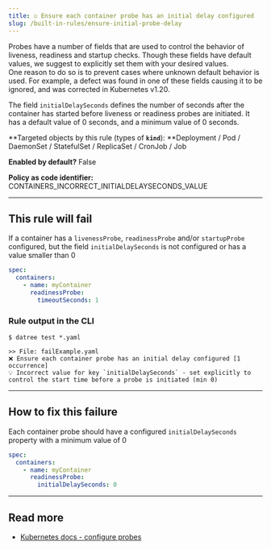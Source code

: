 ```yaml
---
title: ☑️ Ensure each container probe has an initial delay configured
slug: /built-in-rules/ensure-initial-probe-delay
---
```


Probes have a number of fields that are used to control the behavior of liveness, readiness and startup checks. Though these fields have default values, we suggest to explicitly set them with your desired values.  
One reason to do so is to prevent cases where unknown default behavior is used. For example, a defect was found in one of these fields causing it to be ignored, and was corrected in Kubernetes v1.20.  

The field `initialDelaySeconds` defines the number of seconds after the container has started before liveness or readiness probes are initiated. It has a default value of 0 seconds, and a minimum value of 0 seconds.

**Targeted objects by this rule (types of **`kind`**): **Deployment / Pod / DaemonSet / StatefulSet / ReplicaSet / CronJob / Job

**Enabled by default?** False

**Policy as code identifier:** CONTAINERS_INCORRECT_INITIALDELAYSECONDS_VALUE

---

## This rule will fail

If a container has a `livenessProbe`, `readinessProbe` and/or `startupProbe` configured, but the field `initialDelaySeconds` is not configured or has a value smaller than 0

```yaml
spec:
  containers:
    - name: myContainer
      readinessProbe:
        timeoutSeconds: 1
```

### Rule output in the CLI

```terminal
$ datree test *.yaml

>> File: failExample.yaml
❌ Ensure each container probe has an initial delay configured [1 occurrence]
💡 Incorrect value for key `initialDelaySeconds` - set explicitly to control the start time before a probe is initiated (min 0)
```

---

## How to fix this failure

Each container probe should have a configured `initialDelaySeconds` property with a minimum value of 0

```yaml
spec:
  containers:
    - name: myContainer
      readinessProbe:
        initialDelaySeconds: 0
```

---

## Read more

- [Kubernetes docs - configure probes](https://kubernetes.io/docs/tasks/configure-pod-container/configure-liveness-readiness-startup-probes/#configure-probes)
